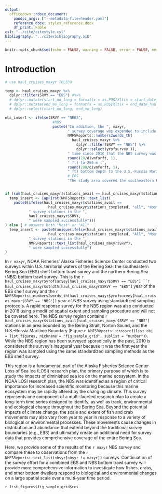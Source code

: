 ```yaml
---
output:
  officedown::rdocx_document: 
    pandoc_args: ["--metadata-file=header.yaml"]
    reference_docx: styles_reference.docx
    df_print: kable
csl: "../cite/citestyle.csl"
bibliography: "../cite/bibliography.bib"
---
```


```r
knitr::opts_chunk$set(echo = FALSE, warning = FALSE, error = FALSE, message = FALSE)
```

# Introduction

```r
# use haul_cruises_maxyr TOLEDO 

temp <- haul_cruises_maxyr %>%
  dplyr::filter(SRVY == "EBS") #%>% 
  # dplyr::mutate(start_mo_long = format(x = as.POSIXlt(x = start_date_haul ), format="%B")) %>%
  # dplyr::mutate(end_mo_long = format(x = as.POSIXlt(x = end_date_haul ), format="%B")) #%>%
  # dplyr::select(start_mo_long, end_mo_long)

nbs_insert <- ifelse(SRVY == "NEBS", 
                      #NBS
                      paste0("In addition, the ", maxyr, 
                             " survey coverage was expanded to include the northern Bering Sea (NBS). This is only the ", 
                             NMFSReports::numbers2words_th(
                               haul_cruises_maxyr %>% 
                                 dplyr::filter(SRVY == "NBS") %>%
                                 dplyr::select(yrofsurvey )),
                             " time since 2010 that the NBS survey was done. The expanded study area covered the entire Bering Sea continental shelf (hereafter referred to as the “NEBS”) from 20 m (",
                             round(20/divmforft, 1),
                             " ft) to 200 m (",
                             round(200/divmforft, 1),
                             " ft) bottom depth to the U.S.-Russia Maritime Boundary between the Alaska Peninsula and the Bering Strait, including Norton Sound."), 
                             # EBS
                             "The study area covered the southeastern Bering Sea continental shelf from 20 to 200 m bottom depth to the U.S.-Russia Maritime Boundary between the Alaska Peninsula and to approximately the latitude of St. Matthew Island (60° 50' N).")


if (sum(haul_cruises_maxyr$stations_avail == haul_cruises_maxyr$stations_completed) == 1) { # diff answers or only 1 srvy
  temp_insert <- CapFirst(NMFSReports::text_list(
    paste0(ifelse(haul_cruises_maxyr$stations_avail ==
                    haul_cruises_maxyr$stations_completed, "all", "most"), 
           " survey stations in the ", 
           haul_cruises_maxyr$SRVY, 
           " were sampled successfully")))
} else { # answers both "Most" or "All"
  temp_insert <- paste0(unique(ifelse(haul_cruises_maxyr$stations_avail ==
                    haul_cruises_maxyr$stations_completed, "All", "Most")), 
           " survey stations in the ",
           NMFSReports::text_list(haul_cruises_maxyr$SRVY), 
           " were sampled successfully")
} 
```

In `r maxyr`, NOAA Fisheries' Alaska Fisheries Science Center conducted two surveys within U.S. territorial waters of the Bering Sea: the southeastern Bering Sea (EBS) shelf bottom trawl survey and the northern Bering Sea (NBS) bottom trawl survey. This is the `r haul_cruises_maxyr$yrofsurvey[haul_cruises_maxyr$SRVY == "EBS"] ``r haul_cruises_maxyr$stndth[haul_cruises_maxyr$SRVY == "EBS"] ` year of the EBS shelf survey and the `r NMFSReports::numbers2words_th(haul_cruises_maxyr$yrofsurvey[haul_cruises_maxyr$SRVY == "NBS"]) ` year of NBS survey using standardized sampling protocols. A rapid response survey for the NBS region was also conducted in 2018 using a modified spatial extent and sampling procedure and will not be covered here. The NBS survey region contains `r haul_cruises_maxyr$stations_avail[haul_cruises_maxyr$SRVY == "NBS"] ` stations in an area bounded by the Bering Strait, Norton Sound, and the U.S.–Russia Maritime Boundary (Figure `r NMFSReports::crossref(list_obj = list_figures, nickname = "fig_sample_grid", sublist = "number") `). While the NBS region has been surveyed sporadically in the past, 2010 is considered the survey's inaugural year because it was the first year the region was sampled using the same standardized sampling methods as the EBS shelf survey.

This region is a fundamental part of the Alaska Fisheries Science Center Loss of Sea Ice (LOSI) research plan, the primary purpose of which is to study the impacts of diminished sea ice on the marine ecosystem. In the NOAA LOSI research plan, the NBS was identified as a region of critical importance for increased scientific monitoring because this marine ecosystem may be rapidly altered by the changing climate. This survey represents one component of a multi-faceted research plan to create a long-term time series designed to identify, as well as track, environmental and ecological change throughout the Bering Sea. Beyond the potential impacts of climate change, the scale and extent of fish and crab movements may also vary from year to year in response to a variety of biological or environmental processes. These movements cause changes in distribution and abundance that extend beyond the traditional survey boundaries (e.g., EBS) and ultimately create an additional need for survey data that provides comprehensive coverage of the entire Bering Sea. 


Here, we provide some of the results of the `r maxyr` NBS survey and compare these to observations from the `r NMFSReports::text_list(nbsyr[nbsyr != maxyr])` surveys. Continuation of the survey effort for a combined EBS and NBS bottom trawl survey will provide more comprehensive information to investigate how fishes, crabs, and other bottom dwellers respond to biological and environmental changes on a large spatial scale over a multi-year time period. 

`r list_figures$fig_sample_grid$res `

